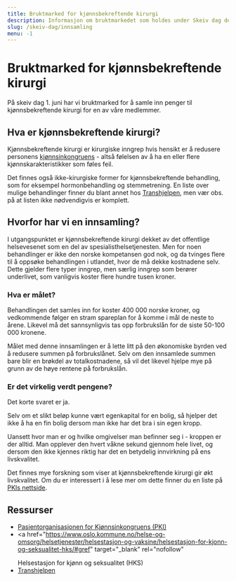 ```yaml
---
title: Bruktmarked for kjønnsbekreftende kirurgi
description: Informasjon om bruktmarkedet som holdes under Skeiv dag den 1. juni.
slug: /skeiv-dag/innsamling
menu: -1
---
```


# Bruktmarked for kjønnsbekreftende kirurgi

På skeiv dag 1. juni har vi bruktmarked for å samle inn penger til kjønnsbekreftende kirurgi for en av våre medlemmer.

## Hva er kjønnsbekreftende kirurgi?

Kjønnsbekreftende kirurgi er kirurgiske inngrep hvis hensikt er å redusere personens <a href="https://pkinorge.no/kjonnsinkongruens" rel="nofollow" target="_blank">kjønnsinkongruens</a> - altså
følelsen av å ha en eller flere kjønnskarakteristikker som føles feil.

Det finnes også ikke-kirurgiske former for kjønnsbekreftende behandling, som for eksempel hormonbehandling og stemmetrening. En liste over mulige
behandlinger finner du blant annet hos <a href="https://transhjelpen.no/hormoner-og-kirurgi/" rel="nofollow" target="_blank">Transhjelpen</a>,
men vær obs. på at listen ikke nødvendigvis er komplett.

## Hvorfor har vi en innsamling?

I utgangspunktet er kjønnsbekreftende kirurgi dekket av det offentlige helsevesenet som en del av spesialisthelsetjenesten. Men for noen behandlinger er ikke den norske kompetansen god nok, og da tvinges flere til å oppsøke behandlingen i utlandet, hvor de må dekke
kostnadene selv. Dette gjelder flere typer inngrep, men særlig inngrep som berører underlivet, som vanligvis koster flere hundre tusen
kroner.

### Hva er målet?

Behandlingen det samles inn for koster 400 000 norske kroner, og vedkommende følger en stram spareplan for å komme i mål de neste to årene.
Likevel må det sannsynligvis tas opp forbrukslån for de siste 50-100 000 kronene.

Målet med denne innsamlingen er å lette litt på den økonomiske byrden ved å redusere summen på forbrukslånet. Selv om den innsamlede
summen bare blir en brøkdel av totalkostnadene, så vil det likevel hjelpe mye på grunn av de høye rentene på forbrukslån.

### Er det virkelig verdt pengene?

Det korte svaret er ja.

Selv om et slikt beløp kunne vært egenkapital for en bolig, så hjelper det ikke å ha en fin bolig dersom man ikke
har det bra i sin egen kropp.

Uansett hvor man er og hvilke omgivelser man befinner seg i - kroppen er der alltid. Man opplever den hvert våkne sekund gjennom hele
livet, og dersom den ikke kjennes riktig har det en betydelig innvirkning på ens livskvalitet.

Det finnes mye forskning som viser at kjønnsbekreftende kirurgi gir økt livskvalitet. Om du er interessert i å lese mer om dette
finner du en liste på <a href="https://pkinorge.no/forskning#first-section" target="_blank" rel="nofollow">PKIs nettside</a>.

## Ressurser

- <a href="https://pkinorge.no" target="_blank" rel="nofollow">
    Pasientorganisasjonen for Kjønnsinkongruens (PKI)
  </a>
- <a
    href="https://www.oslo.kommune.no/helse-og-omsorg/helsetjenester/helsestasjon-og-vaksine/helsestasjon-for-kjonn-og-seksualitet-hks/#gref"
    target="_blank"
    rel="nofollow"
  >
    Helsestasjon for kjønn og seksualitet (HKS)
  </a>
- <a href="https://transhjelpen.no" target="_blank" rel="nofollow">
    Transhjelpen
  </a>